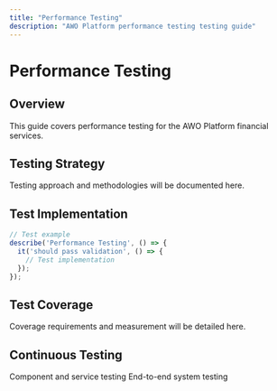 ```yaml
---
title: "Performance Testing"
description: "AWO Platform performance testing testing guide"
---
```


# Performance Testing

## Overview

<Info>
This guide covers performance testing for the AWO Platform financial services.
</Info>

## Testing Strategy

Testing approach and methodologies will be documented here.

## Test Implementation

```typescript
// Test example
describe('Performance Testing', () => {
  it('should pass validation', () => {
    // Test implementation
  });
});
```

## Test Coverage

Coverage requirements and measurement will be detailed here.

## Continuous Testing

<CardGroup cols={2}>
  <Card title="Unit Testing" href="/testing/unit-testing">
    Component and service testing
  </Card>
  <Card title="Integration Testing" href="/testing/integration-testing">
    End-to-end system testing
  </Card>
</CardGroup>
